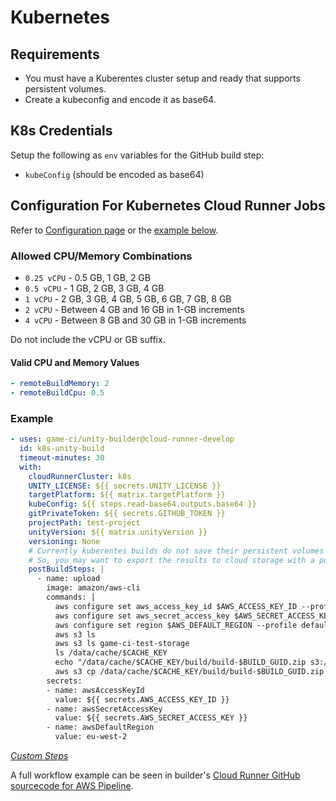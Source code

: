 # Kubernetes

## Requirements

- You must have a Kuberentes cluster setup and ready that supports persistent volumes.
- Create a kubeconfig and encode it as base64.

## K8s Credentials

Setup the following as `env` variables for the GitHub build step:

- `kubeConfig` (should be encoded as base64)

## Configuration For Kubernetes Cloud Runner Jobs

Refer to [Configuration page](../configuration) or the [example below](#example).

### Allowed CPU/Memory Combinations

- `0.25 vCPU` - 0.5 GB, 1 GB, 2 GB
- `0.5 vCPU` - 1 GB, 2 GB, 3 GB, 4 GB
- `1 vCPU` - 2 GB, 3 GB, 4 GB, 5 GB, 6 GB, 7 GB, 8 GB
- `2 vCPU` - Between 4 GB and 16 GB in 1-GB increments
- `4 vCPU` - Between 8 GB and 30 GB in 1-GB increments

Do not include the vCPU or GB suffix.

#### Valid CPU and Memory Values

```yaml
- remoteBuildMemory: 2
- remoteBuildCpu: 0.5
```

### Example

```yaml
- uses: game-ci/unity-builder@cloud-runner-develop
  id: k8s-unity-build
  timeout-minutes: 30
  with:
    cloudRunnerCluster: k8s
    UNITY_LICENSE: ${{ secrets.UNITY_LICENSE }}
    targetPlatform: ${{ matrix.targetPlatform }}
    kubeConfig: ${{ steps.read-base64.outputs.base64 }}
    gitPrivateToken: ${{ secrets.GITHUB_TOKEN }}
    projectPath: test-project
    unityVersion: ${{ matrix.unityVersion }}
    versioning: None
    # Currently kuberentes builds do not save their persistent volumes beyond a cloud runner job.
    # So, you may want to export the results to cloud storage with a postBuildStep as follows:
    postBuildSteps: |
      - name: upload
        image: amazon/aws-cli
        commands: |
          aws configure set aws_access_key_id $AWS_ACCESS_KEY_ID --profile default
          aws configure set aws_secret_access_key $AWS_SECRET_ACCESS_KEY --profile default
          aws configure set region $AWS_DEFAULT_REGION --profile default
          aws s3 ls
          aws s3 ls game-ci-test-storage
          ls /data/cache/$CACHE_KEY
          echo "/data/cache/$CACHE_KEY/build/build-$BUILD_GUID.zip s3://game-ci-test-storage/$CACHE_KEY/$BUILD_FILE"
          aws s3 cp /data/cache/$CACHE_KEY/build/build-$BUILD_GUID.zip s3://game-ci-test-storage/$CACHE_KEY/build-$BUILD_GUID.zip
        secrets:
        - name: awsAccessKeyId
          value: ${{ secrets.AWS_ACCESS_KEY_ID }}
        - name: awsSecretAccessKey
          value: ${{ secrets.AWS_SECRET_ACCESS_KEY }}
        - name: awsDefaultRegion
          value: eu-west-2
```

_[Custom Steps](../advanced-topics/custom-jobs/custom-steps)_

A full workflow example can be seen in builder's
[Cloud Runner GitHub sourcecode for AWS Pipeline](https://github.com/game-ci/unity-builder/blob/main/.github/workflows/cloud-runner-k8s-pipeline.yml).
